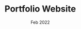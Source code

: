 ---
company: Personal Project
title: Portfolio Website
date: Feb 2022
order: Feb 2022
porder: 10
description: [Built this website as a showcase of my skills and experiences, Utilized NextJS as hybrid framework to support both server side rederring and static site generation, Used Github as a backed to store content as mdx files in the repo and trigger Netlify deploys on every git push]
journey: true
skills: [javascript, typescript, react, next, chakra]
new: [next, chakra]
company_short: n/a
type: Project – Portfolio Website
learned: Building websites with JS server-side rederring. 
repo: https://github.com/razamu15/portfolio
---
